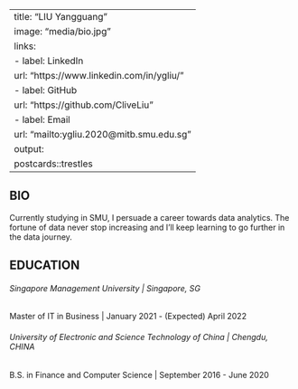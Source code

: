
---
title: "LIU Yangguang"
image: "media/bio.jpg"
links:
  - label: LinkedIn
    url: "https://www.linkedin.com/in/ygliu/"
  - label: GitHub
    url: "https://github.com/CliveLiu"
  - label: Email
    url: "mailto:ygliu.2020@mitb.smu.edu.sg"
output:
  postcards::trestles
---
 
## BIO

Currently studying in SMU, I persuade a career towards data analytics. The fortune of data never stop increasing and I'll keep learning to go further in the data journey.

## EDUCATION

###### Singapore Management University | Singapore, SG

Master of IT in Business | January 2021 - (Expected) April 2022

###### University of Electronic and Science Technology of China | Chengdu, CHINA

B.S. in Finance and Computer Science | September 2016 - June 2020

<!-- ## Experience -->

<!-- **Google Brain** | Principal Investigator | January 2018 - Present -->


<!-- Comment: Ctrl + Shift +C -->
<!-- This BIO page is from: -->
<!-- https://rstudio.github.io/distill/website.html?panelset1=screenshot&panelset2=screenshot2&panelset3=inspiration3&panelset=themed-site#postcards -->

